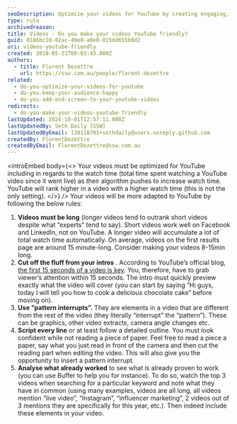 ```yaml
---
seoDescription: Optimize your videos for YouTube by creating engaging, long-form content that captures viewers' attention within the first 15 seconds.
type: rule
archivedreason:
title: Videos - Do you make your videos YouTube friendly?
guid: 0186bc10-02ac-49e8-a0e0-015dd655b0d2
uri: videos-youtube-friendly
created: 2018-05-21T00:03:43.000Z
authors:
  - title: Florent Dezettre
    url: https://ssw.com.au/people/florent-dezettre
related:
  - do-you-optimize-your-videos-for-youtube
  - do-you-keep-your-audience-happy
  - do-you-add-end-screen-to-your-youtube-videos
redirects:
  - do-you-make-your-videos-youtube-friendly
lastUpdated: 2024-10-01T12:57:11.000Z
lastUpdatedBy: Seth Daily [SSW]
lastUpdatedByEmail: 130118701+sethdaily@users.noreply.github.com
createdBy: FlorentDezettre
createdByEmail: FlorentDezettre@ssw.com.au
---
```


<introEmbed
  body={<>
Your videos must be optimized for YouTube including in regards to the watch time (total time spent watching a YouTube video since it went live) as their algorithm pushes to increase watch time. YouTube will rank higher in a video with a higher watch time (this is not the only setting).
  </>}
/>
Your videos will be more adapted to YouTube by following the below rules:

1. **Videos must be long** (longer videos tend to outrank short videos despite what “experts” tend to say). Short videos work well on Facebook and LinkedIn, not on YouTube. A longer video will accumulate a lot of total watch time automatically. On average, videos on the first results page are around 15 minute-long. Consider making your videos 8-15min long.
2. **Cut off the fluff from your intros** . According to YouTube’s official blog, [the first 15 seconds of a video is key](https://youtube.googleblog.com/2011/08/youtube-creator-playbook-tips-first-15.html). You, therefore, have to grab viewer’s attention within 15 seconds. The intro must quickly preview exactly what the video will cover (you can start by saying “Hi guys, today I will tell you how to cook a delicious chocolate cake” before moving on).
3. **Use “pattern interrupts”.** They are elements in a video that are different from the rest of the video (they literally “interrupt” the “pattern”). These can be graphics, other video extracts, camera angle changes etc.
4. **Script every line** or at least follow a detailed outline. You must look confident while not reading a piece of paper. Feel free to read a piece a paper, say what you just read in front of the camera and then cut the reading part when editing the video. This will also give you the opportunity to insert a pattern interrupt.
5. **Analyse what already worked** to see what is already proven to work (you can use Buffer to help you for instance). To do so, watch the top 3 videos when searching for a particular keyword and note what they have in common (using many examples, videos are all long, all videos mention “live video”, “Instagram”, “influencer marketing”, 2 videos out of 3 mentions they are specifically for this year, etc.). Then indeed include these elements in your video.
